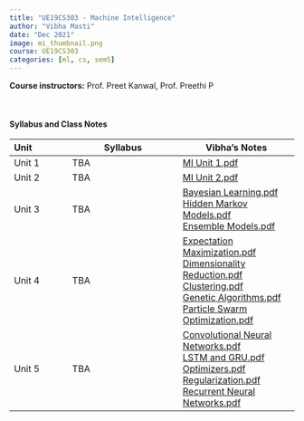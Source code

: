 ```yaml
---
title: "UE19CS303 - Machine Intelligence"
author: "Vibha Masti"
date: "Dec 2021"
image: mi_thumbnail.png
course: UE19CS303
categories: [ml, cs, sem5]
---
```


**Course instructors:** Prof. Preet Kanwal, Prof. Preethi P

<br>


#### Syllabus and Class Notes

| Unit              | Syllabus                         |       Vibha's Notes                |
| :---------------- | -------------------------------- | ---------------------------------- |
| Unit 1            |  TBA  | [MI Unit 1.pdf](MI%20Unit%201.pdf) |
| Unit 2            | TBA | [MI Unit 2.pdf](MI%20Unit%202.pdf) |
| Unit 3            | TBA  | [Bayesian Learning.pdf](Bayesian%20Learning.pdf) \
                             [Hidden Markov Models.pdf](HMM.pdf) \
                             [Ensemble Models.pdf](Ensemble%20Models.pdf) |
| Unit 4            | TBA | [Expectation Maximization.pdf](EM.pdf) \
                            [Dimensionality Reduction.pdf](Dimensionality%20Reduction.pdf) \
                            [Clustering.pdf](Clustering.pdf) \
                            [Genetic Algorithms.pdf](Genetic%20Algorithms.pdf) \
                            [Particle Swarm Optimization.pdf](PSO.pdf) |
| Unit 5            | TBA | [Convolutional Neural Networks.pdf](CNNs.pdf) \
                            [LSTM and GRU.pdf](LSTM%20and%20GRU.pdf) \
                            [Optimizers.pdf](Optimizers.pdf) \
                            [Regularization.pdf](Regularization.pdf) \
                            [Recurrent Neural Networks.pdf](RNNs.pdf) |


<br>


<!-- #### Textbooks: 

-  **T1**: "Learning PHP, MySQL & JavaScript", Robin Nixon. May 2018, 5th edition, O'Reilly Media, Inc.
-  **T2**: "Pro MERN Stack: Full Stack Web App Development with Mongo, Express, React, and Node", by Vasan Subramanian. March 2017, Apress

<br>

#### Reference Books:

- **R1**: "Beginning Node.js, Express & MongoDB Development", Greg Lim, July 2019
- **R2**: "Learning React, Functional Web Development with React and Redux", Alex Banks and Eve Porcello, May 2017, O'Reilly Media, Inc.

<br> -->

